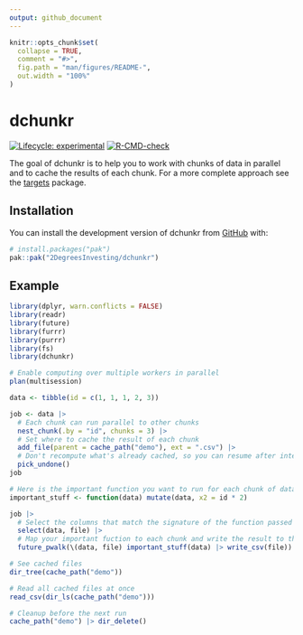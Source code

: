 ```yaml
---
output: github_document
---
```


<!-- README.md is generated from README.Rmd. Please edit that file -->

```r
knitr::opts_chunk$set(
  collapse = TRUE,
  comment = "#>",
  fig.path = "man/figures/README-",
  out.width = "100%"
)
```

# dchunkr

<!-- badges: start -->
[![Lifecycle: experimental](https://img.shields.io/badge/lifecycle-experimental-orange.svg)](https://lifecycle.r-lib.org/articles/stages.html#experimental)
[![R-CMD-check](https://github.com/2DegreesInvesting/dchunkr/actions/workflows/R-CMD-check.yaml/badge.svg)](https://github.com/2DegreesInvesting/dchunkr/actions/workflows/R-CMD-check.yaml)
<!-- badges: end -->

The goal of dchunkr is to help you to work with chunks of data in parallel and
to cache the results of each chunk. For a more complete approach see the
[targets](https://docs.ropensci.org/targets/) package.

## Installation

You can install the development version of dchunkr from [GitHub](https://github.com/) with:

``` r
# install.packages("pak")
pak::pak("2DegreesInvesting/dchunkr")
```

## Example

```r
library(dplyr, warn.conflicts = FALSE)
library(readr)
library(future)
library(furrr)
library(purrr)
library(fs)
library(dchunkr)

# Enable computing over multiple workers in parallel
plan(multisession)

data <- tibble(id = c(1, 1, 1, 2, 3))

job <- data |> 
  # Each chunk can run parallel to other chunks
  nest_chunk(.by = "id", chunks = 3) |> 
  # Set where to cache the result of each chunk
  add_file(parent = cache_path("demo"), ext = ".csv") |> 
  # Don't recompute what's already cached, so you can resume after interruptions
  pick_undone()
job

# Here is the important function you want to run for each chunk of data
important_stuff <- function(data) mutate(data, x2 = id * 2)

job |> 
  # Select the columns that match the signature of the function passed to pmap
  select(data, file) |> 
  # Map your important fuction to each chunk and write the result to the cache
  future_pwalk(\(data, file) important_stuff(data) |> write_csv(file))

# See cached files
dir_tree(cache_path("demo"))

# Read all cached files at once
read_csv(dir_ls(cache_path("demo")))

# Cleanup before the next run
cache_path("demo") |> dir_delete()
```






